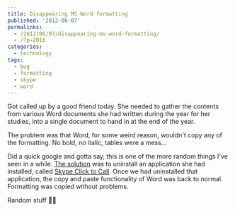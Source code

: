 ```yaml
---
title: Disappearing MS Word formatting
published: '2012-06-07'
permalinks:
  - /2012/06/07/disappearing-ms-word-formatting/
  - /?p=2016
categories:
  - technology
tags:
  - bug
  - formatting
  - skype
  - word
---
```


Got called up by a good friend today. She needed to gather the contents from various Word documents she had written during the year for her studies, into a single document to hand in at the end of the year.

The problem was that Word, for some weird reason, wouldn't copy any of the formatting. No bold, no italic, tables were a mess...

Did a quick google and gotta say, this is one of the more random things I've seen in a while. [The solution](http://social.technet.microsoft.com/Forums/en-US/officesetupdeploy/thread/8357d656-aae0-41d5-a01e-ea11087812a6) was to uninstall an application she had installed, called [Skype Click to Call](http://www.skype.com/en/download-skype/click-to-call/). Once we had uninstalled that application, the copy and paste functionality of Word was back to normal. Formatting was copied without problems.

Random stuff 🤷‍♂️

